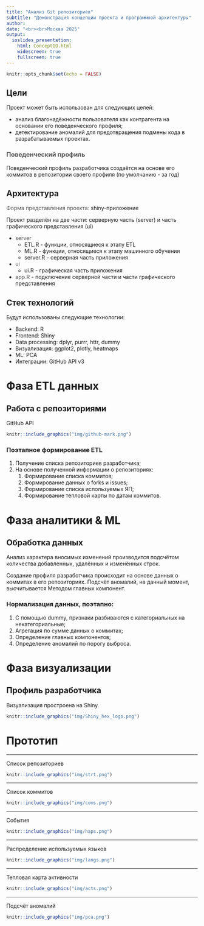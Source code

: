 ```yaml
---
title: "Анализ Git репозиториев"
subtitle: "Демонстрация концепции проекта и программной архитектуры"
author: 
date: "<br><br>Москва 2025"
output: 
  ioslides_presentation:
    html: ConceptIO.html
    widescreen: true
    fullscreen: true
---
```


```r
knitr::opts_chunk$set(echo = FALSE)
```

## Цели 

Проект может быть использован для следующих целей:

* анализ благонадёжности пользователя как контрагента на основании его поведенческого профиля;
* детектирование аномалий для предотвращения подмены кода в разрабатываемых проектах.



### <span style="color:#515151"> Поведенческий профиль </span>

Поведенческий профиль разработчика создаётся на основе его коммитов в репозитории своего профиля (по умолчанию - за год)

## Архитектура 

<span style="color:#515151"> Форма представления проекта: </span> shiny-приложение 

Проект разделён на две части: серверную часть (server) и часть графического представления (ui)

* <span style="color:#515151"> server </span>
  + ETL.R - функции, относящиеся к этапу ETL
  + ML.R - функции, относящиеся к этапу машинного обучения
  + server.R - серверная часть приложения
* <span style="color:#515151"> ui </span>
  + ui.R - графическая часть приложения 
* <span style="color:#515151"> app.R </span> - подключение серверной части и части графического представления  

## Стек технологий

Будут использованы следующие технологии: 

* Backend: R 
* Frontend: Shiny
* Data processing: dplyr, purrr, httr, dummy
* Визуализация: ggplot2, plotly, heatmaps
* ML: PCA
* Интеграции: GitHub API v3

# Фаза ETL данных

## Работа с репозиториями

<div class="columns-2">
<div class="centered">GitHub API</div>
<div class="centered">
```r
knitr::include_graphics("img/github-mark.png")
```
</div>

### Поэтапное формирование ETL

1. Получение списка репозиториев разработчика;
2. На основе полученной информации о репозиториях:
    1. Формирование списка коммитов;
    2. Формирование данных о forks и issues;
    3. Формирование списка используемых ЯП;
    4. Формирование тепловой карты по датам коммитов.
</div>


# Фаза аналитики & ML

## Обработка данных

<div class="columns-2">
Анализ характера вносимых изменений производится подсчётом количества добавленных, удалённых и изменённых строк.

Создание профиля разработчика происходит на основе данных о коммитах в его репозиториях. Подсчёт аномалий, на данный момент, высчитывается Методом главных компонент.

### Нормализация данных, поэтапно:
1. С помощью dummy, признаки разбиваются с категориальных на некатегориальные;
2. Агрегация по сумме данных о коммитах;
3. Определение главных компонентов;
4. Определение аномалий по порогу выброса.
</div>


# Фаза визуализации

## Профиль разработчика

<div class="centered">Визуализация простроена на Shiny.</div>
<div class="centered">
```r

knitr::include_graphics("img/Shiny_hex_logo.png")
```
</div>


# Прототип

------------------------------------------------------------------------

Список репозиториев

```r

knitr::include_graphics("img/strt.png")
```

------------------------------------------------------------------------

Список коммитов

```r

knitr::include_graphics("img/coms.png")
```

------------------------------------------------------------------------

События

```r

knitr::include_graphics("img/haps.png")
```

------------------------------------------------------------------------

Распределение используемых языков

```r

knitr::include_graphics("img/langs.png")
```

------------------------------------------------------------------------

Тепловая карта активности

```r

knitr::include_graphics("img/acts.png")
```

------------------------------------------------------------------------

Подсчёт аномалий

```r

knitr::include_graphics("img/pca.png")
```
